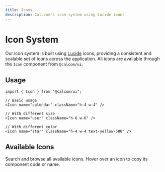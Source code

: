 ```yaml
---
title: Icons
description: Cal.com's icon system using Lucide icons
---
```



# Icon System

Our icon system is built using [Lucide](https://lucide.dev/) icons, providing a consistent and scalable set of icons across the application. All icons are available through the `Icon` component from `@calcom/ui`.

## Usage

```tsx
import { Icon } from "@calcom/ui";

// Basic usage
<Icon name="calendar" className="h-4 w-4" />

// With different size
<Icon name="user" className="h-6 w-6" />

// With different color
<Icon name="star" className="h-4 w-4 text-yellow-500" />
```

## Available Icons

Search and browse all available icons. Hover over an icon to copy its component code or name.

<IconGrid className="mt-8" />
